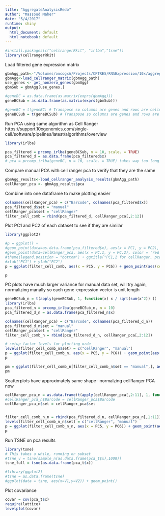 ```yaml
---
title: "AggregateAnalysisRedo"
author: "Massoud Maher"
date: "5/4/2017"
runtime: shiny
output:
  html_document: default
  html_notebook: default
---
```


```r
#install.packages(c("cellrangerRkit", "irlba","tsne"))
library(cellrangerRkit)
```

Load filtered gene expression matrix
```r
gbmAgg_path<-"/Volumes/oncogxA/Projects/CPTRES/RNAExpression/10x/aggregates/10x_fullagg/10x_fullagg"
gbmAgg<-load_cellranger_matrix(gbmAgg_path)
use_genes <- get_nonzero_genes(gbmAgg)
gbmSub = gbmAgg[use_genes,]

#geneBC = as.data.frame(as.matrix(exprs(gbmAgg)))
geneBCSub = as.data.frame(as.matrix(exprs(gbmSub)))

#geneBC = t(geneBC) # Transpose so columns are genes and rows are cells
geneBCSub = t(geneBCSub) # Transpose so columns are genes and rows are cells
```

Run PCA using same algorithm as Cell Ranger https://support.10xgenomics.com/single-cell/software/pipelines/latest/algorithms/overview
```r
library(irlba)

pca_filtered = prcomp_irlba(geneBCSub, n = 10, scale. = TRUE)
pca_filtered_d = as.data.frame(pca_filtered$x)
# pca = prcomp_irlba(geneBC, n = 10, scale. = TRUE) takes way too long
```

Compare manual PCA with cell ranger pca to verify that they are the same
```r
gbmAgg_results<-load_cellranger_analysis_results(gbmAgg_path)
cellRanger_pca <- gbmAgg_results$pca
```

Combine into one dataframe to make plotting easier
```r
colnames(cellRanger_pca) = c("Barcode", colnames(pca_filtered$x))
pca_filtered_d$set = "manual"
cellRanger_pca$set = "cellRanger"
filter_cell_comb = rbind(pca_filtered_d, cellRanger_pca[,2:12])
```


Plot PC1 and PC2 of each dataset to see if they are similar
```r
library(ggplot2)

#p = ggplot() +
#geom_point(data=as.data.frame(pca_filtered$x), aes(x = PC1, y = PC2), color = 'green') + 
#geom_point(data=cellRanger_pca, aes(x = PC.1, y = PC.2), color = 'red') + 
#theme(legend.position = "bottom") + ggtitle("PC1,2 for cellRanger, pca_filtered") + 
#xlab("PC1") + ylab("PC2")
p = ggplot(filter_cell_comb, aes(x = PC5, y = PC6)) + geom_point(aes(color=factor(set)))

p
```

PC plots have much larger variance for manual data set, will try again, normalizing manally so each gene-expression vector is unit length
```r
geneBCSub_n = t(apply(geneBCSub, 1, function(x) x / sqrt(sum(x^2)) ))
library(irlba)
pca_filtered_n = prcomp_irlba(geneBCSub_n, n = 10)
pca_filtered_d_n = as.data.frame(pca_filtered_n$x)

colnames(cellRanger_pca) = c("Barcode", colnames(pca_filtered_d_n))
pca_filtered_d_n$set = "manual"
cellRanger_pca$set = "cellRanger"
filter_cell_comb_n = rbind(pca_filtered_d_n, cellRanger_pca[,2:12])
```

```r
# setup factor levels for plotting orde
levels(filter_cell_comb_n$set) = c("cellRanger", "manual")
p = ggplot(filter_cell_comb_n, aes(x = PC5, y = PC6)) + geom_point(aes(color=set), alpha = 0.1)
p

pm = ggplot(filter_cell_comb_n[filter_cell_comb_n$set == "manual",], aes(x = PC5, y = PC6)) + geom_point(aes(color=factor(set)))
pm
```

Scatterplots have approximately same shape-- normalzing cellRanger PCA now
```r
cellRanger_pca_n = as.data.frame(t(apply(cellRanger_pca[,2:11], 1, function(x) x / sqrt(sum(x^2)) )))
#cellRanger_pca_n$Barcode = cellRanger_pca$Barcode
cellRanger_pca_n$set = cellRanger_pca$set


filter_cell_comb_n_n = rbind(pca_filtered_d_n, cellRanger_pca_n[,1:11])
levels(filter_cell_comb_n_n$set) = c("cellRanger", "manual")
p = ggplot(filter_cell_comb_n_n, aes(x = PC5, y = PC6)) + geom_point(aes(color=set), alpha = 0.1)
p
```

Run TSNE on pca results
```r
library(tsne)
# This takes a while, running on subset
#tsne_v = tsne(sample_n(as.data.frame(pca_t$x),1000))
tsne_full = tsne(as.data.frame(pca_t$x))

#library(ggplot2)
#tsne = as.data.frame(tsne)
#ggplot(data = tsne, aes(x=V1,y=V2)) + geom_point()
```

Plot covariance
```r
covar = cov(pca_t$x)
require(lattice)
levelplot(covar)
```


